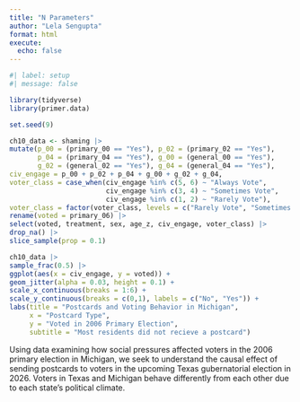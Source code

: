 ```yaml
---
title: "N Parameters"
author: "Lela Sengupta"
format: html
execute:
  echo: false
---
```


```r
#| label: setup
#| message: false

library(tidyverse)
library(primer.data)
```

```r
set.seed(9)

ch10_data <- shaming |>
mutate(p_00 = (primary_00 == "Yes"), p_02 = (primary_02 == "Yes"),
       p_04 = (primary_04 == "Yes"), g_00 = (general_00 == "Yes"),
       g_02 = (general_02 == "Yes"), g_04 = (general_04 == "Yes"),
civ_engage = p_00 + p_02 + p_04 + g_00 + g_02 + g_04,
voter_class = case_when(civ_engage %in% c(5, 6) ~ "Always Vote",
                        civ_engage %in% c(3, 4) ~ "Sometimes Vote",
                        civ_engage %in% c(1, 2) ~ "Rarely Vote"),
voter_class = factor(voter_class, levels = c("Rarely Vote", "Sometimes Vote", "Always Vote")), age_z = as.numeric(scale(age))) |>
rename(voted = primary_06) |>
select(voted, treatment, sex, age_z, civ_engage, voter_class) |>
drop_na() |>
slice_sample(prop = 0.1)

ch10_data |>
sample_frac(0.5) |>
ggplot(aes(x = civ_engage, y = voted)) +
geom_jitter(alpha = 0.03, height = 0.1) +
scale_x_continuous(breaks = 1:6) +
scale_y_continuous(breaks = c(0,1), labels = c("No", "Yes")) +
labs(title = "Postcards and Voting Behavior in Michigan",
     x = "Postcard Type",
     y = "Voted in 2006 Primary Election",
     subtitle = "Most residents did not recieve a postcard")
```

Using data examining how social pressures affected voters in the 2006 primary election in Michigan, we seek to understand the causal effect of sending postcards to voters in the upcoming Texas gubernatorial election in 2026. Voters in Texas and Michigan behave differently from each other due to each state's political climate. 